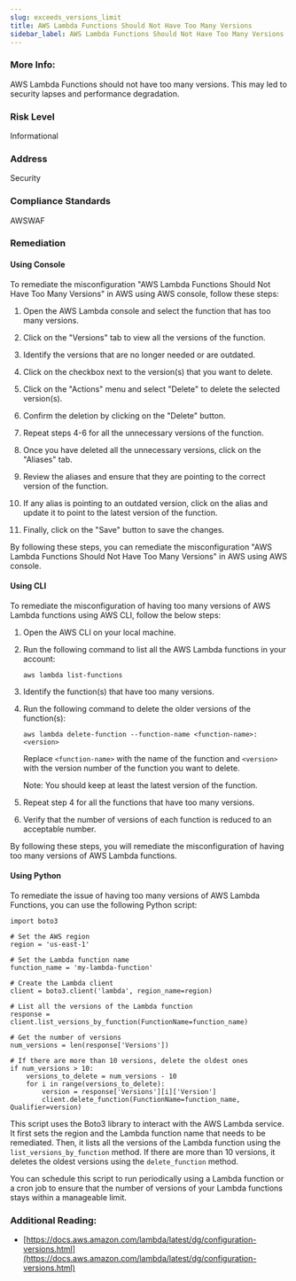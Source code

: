 ```yaml
---
slug: exceeds_versions_limit
title: AWS Lambda Functions Should Not Have Too Many Versions
sidebar_label: AWS Lambda Functions Should Not Have Too Many Versions
---
```


### More Info:

AWS Lambda Functions should not have too many versions. This may led to security lapses and performance degradation.

### Risk Level

Informational

### Address

Security

### Compliance Standards

AWSWAF


### Remediation

#### Using Console

To remediate the misconfiguration "AWS Lambda Functions Should Not Have Too Many Versions" in AWS using AWS console, follow these steps:

1. Open the AWS Lambda console and select the function that has too many versions.

2. Click on the "Versions" tab to view all the versions of the function.

3. Identify the versions that are no longer needed or are outdated.

4. Click on the checkbox next to the version(s) that you want to delete.

5. Click on the "Actions" menu and select "Delete" to delete the selected version(s).

6. Confirm the deletion by clicking on the "Delete" button.

7. Repeat steps 4-6 for all the unnecessary versions of the function.

8. Once you have deleted all the unnecessary versions, click on the "Aliases" tab.

9. Review the aliases and ensure that they are pointing to the correct version of the function.

10. If any alias is pointing to an outdated version, click on the alias and update it to point to the latest version of the function.

11. Finally, click on the "Save" button to save the changes.

By following these steps, you can remediate the misconfiguration "AWS Lambda Functions Should Not Have Too Many Versions" in AWS using AWS console.

#### Using CLI

To remediate the misconfiguration of having too many versions of AWS Lambda functions using AWS CLI, follow the below steps:

1. Open the AWS CLI on your local machine.
2. Run the following command to list all the AWS Lambda functions in your account:

   ```
   aws lambda list-functions
   ```

3. Identify the function(s) that have too many versions.
4. Run the following command to delete the older versions of the function(s):

   ```
   aws lambda delete-function --function-name <function-name>:<version>
   ```

   Replace `<function-name>` with the name of the function and `<version>` with the version number of the function you want to delete. 

   Note: You should keep at least the latest version of the function.

5. Repeat step 4 for all the functions that have too many versions.
6. Verify that the number of versions of each function is reduced to an acceptable number.

By following these steps, you will remediate the misconfiguration of having too many versions of AWS Lambda functions.

#### Using Python

To remediate the issue of having too many versions of AWS Lambda Functions, you can use the following Python script:

```
import boto3

# Set the AWS region
region = 'us-east-1'

# Set the Lambda function name
function_name = 'my-lambda-function'

# Create the Lambda client
client = boto3.client('lambda', region_name=region)

# List all the versions of the Lambda function
response = client.list_versions_by_function(FunctionName=function_name)

# Get the number of versions
num_versions = len(response['Versions'])

# If there are more than 10 versions, delete the oldest ones
if num_versions > 10:
    versions_to_delete = num_versions - 10
    for i in range(versions_to_delete):
        version = response['Versions'][i]['Version']
        client.delete_function(FunctionName=function_name, Qualifier=version)
```

This script uses the Boto3 library to interact with the AWS Lambda service. It first sets the region and the Lambda function name that needs to be remediated. Then, it lists all the versions of the Lambda function using the `list_versions_by_function` method. If there are more than 10 versions, it deletes the oldest versions using the `delete_function` method. 

You can schedule this script to run periodically using a Lambda function or a cron job to ensure that the number of versions of your Lambda functions stays within a manageable limit.


### Additional Reading:

- [https://docs.aws.amazon.com/lambda/latest/dg/configuration-versions.html](https://docs.aws.amazon.com/lambda/latest/dg/configuration-versions.html) 

